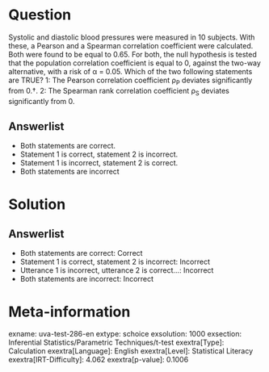 Question
========

Systolic and diastolic blood pressures were measured in 10 subjects. With these, a Pearson and a Spearman correlation coefficient were calculated. Both were found to be equal to 0.65. For both, the null hypothesis is tested that the population correlation coefficient is equal to 0, against the two-way alternative, with a risk of α = 0.05. Which of the two following statements are TRUE? 1: The Pearson correlation coefficient ρ~P~ deviates significantly from 0.†. 2: The Spearman rank correlation coefficient ρ~S~ deviates significantly from 0.

Answerlist
----------

* Both statements are correct.
* Statement 1 is correct, statement 2 is incorrect.
* Statement 1 is incorrect, statement 2 is correct.
* Both statements are incorrect

Solution
========

Answerlist
----------

* Both statements are correct: Correct
* Statement 1 is correct, statement 2 is incorrect: Incorrect
* Utterance 1 is incorrect, utterance 2 is correct...: Incorrect
* Both statements are incorrect: Incorrect

Meta-information
================
exname: uva-test-286-en
extype: schoice
exsolution: 1000
exsection: Inferential Statistics/Parametric Techniques/t-test
exextra[Type]: Calculation
exextra[Language]: English
exextra[Level]: Statistical Literacy
exextra[IRT-Difficulty]: 4.062
exextra[p-value]: 0.1006

